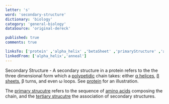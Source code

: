 ```yaml
---
letter: 's'
word: 'secondary-structure'
dictionary: 'biology'
category: 'general-biology'
dataSource: 'original-dereck'

published: true
comments: true

linksTo: ['protein' ,'alpha_helix' ,'betaSheet' ,'primaryStructure' ,'amino_acid' ,'tertiaryStructure']
linkedFrom: ['alpha_helix','anneal']
---
```


<a id="secondary_structure">Secondary Structure</a> - A secondary structure in a protein refers to the the three dimensional form which a [polypetidic](#protein) chain takes: either [α helices](#alpha_helix), [β sheets](#betaSheet), β turns, and even ω loops. See [protein](#protein) for an illustration.

 The [primary strucutre](#primaryStructure) refers to the sequence of [amino acids](#amino_acid) composing the chain, and the [tertiary strucutre](#tertiaryStructure) the association of secondary structures.